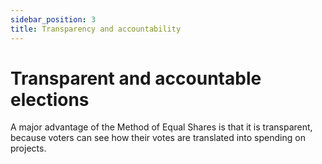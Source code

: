 ```yaml
---
sidebar_position: 3
title: Transparency and accountability
---
```


# Transparent and accountable elections

A major advantage of the Method of Equal Shares is that it is transparent, because voters can see how their votes are translated into spending on projects.